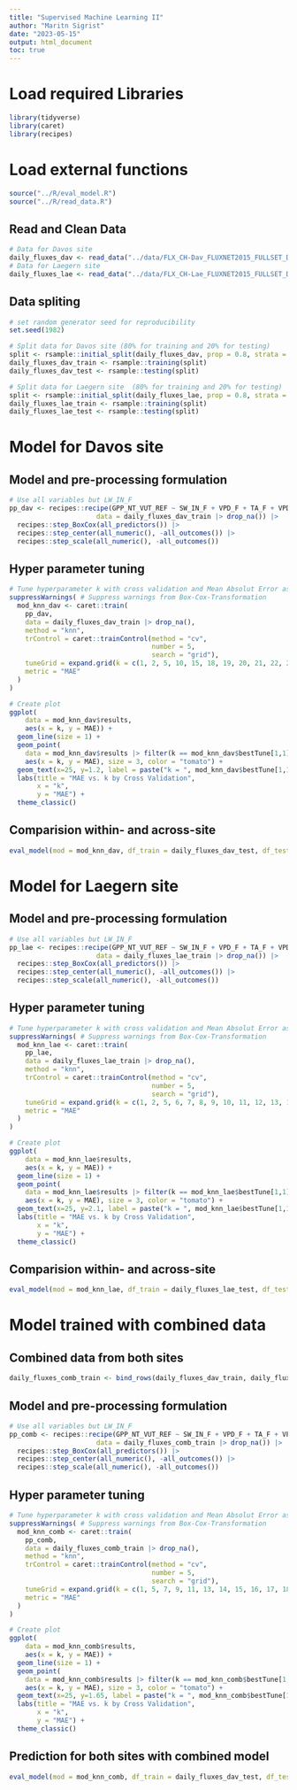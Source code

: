 ```yaml
---
title: "Supervised Machine Learning II"
author: "Maritn Sigrist"
date: "2023-05-15"
output: html_document
toc: true
---
```


# Load required Libraries
```r
library(tidyverse)
library(caret)
library(recipes)
```

# Load external functions
```r
source("../R/eval_model.R")
source("../R/read_data.R")
```


## Read and Clean Data
```r
# Data for Davos site
daily_fluxes_dav <- read_data("../data/FLX_CH-Dav_FLUXNET2015_FULLSET_DD_1997-2014_1-3.csv")
# Data for Laegern site
daily_fluxes_lae <- read_data("../data/FLX_CH-Lae_FLUXNET2015_FULLSET_DD_2004-2014_1-4.csv")
```

## Data spliting 
```r
# set random generator seed for reproducibility
set.seed(1982)

# Split data for Davos site (80% for training and 20% for testing)
split <- rsample::initial_split(daily_fluxes_dav, prop = 0.8, strata = "VPD_F")
daily_fluxes_dav_train <- rsample::training(split)
daily_fluxes_dav_test <- rsample::testing(split)

# Split data for Laegern site  (80% for training and 20% for testing)
split <- rsample::initial_split(daily_fluxes_lae, prop = 0.8, strata = "VPD_F")
daily_fluxes_lae_train <- rsample::training(split)
daily_fluxes_lae_test <- rsample::testing(split)
```


# Model for Davos site
## Model and pre-processing formulation
```r
# Use all variables but LW_IN_F
pp_dav <- recipes::recipe(GPP_NT_VUT_REF ~ SW_IN_F + VPD_F + TA_F + VPD_F + PA_F + P_F + WS_F,
                      data = daily_fluxes_dav_train |> drop_na()) |>
  recipes::step_BoxCox(all_predictors()) |>
  recipes::step_center(all_numeric(), -all_outcomes()) |>
  recipes::step_scale(all_numeric(), -all_outcomes())
```

## Hyper parameter tuning
```r
# Tune hyperparameter k with cross validation and Mean Absolut Error as metric
suppressWarnings( # Suppress warnings from Box-Cox-Transformation
  mod_knn_dav <- caret::train(
    pp_dav, 
    data = daily_fluxes_dav_train |> drop_na(), 
    method = "knn",
    trControl = caret::trainControl(method = "cv",
                                    number = 5,
                                    search = "grid"),
    tuneGrid = expand.grid(k = c(1, 2, 5, 10, 15, 18, 19, 20, 21, 22, 23, 24, 25, 50, 100, 200)),
    metric = "MAE"
  )
)

# Create plot
ggplot(
    data = mod_knn_dav$results,
    aes(x = k, y = MAE)) +
  geom_line(size = 1) +
  geom_point(
    data = mod_knn_dav$results |> filter(k == mod_knn_dav$bestTune[1,1]) |> select(k, MAE),
    aes(x = k, y = MAE), size = 3, color = "tomato") +
  geom_text(x=25, y=1.2, label = paste("k = ", mod_knn_dav$bestTune[1,1])) +
  labs(title = "MAE vs. k by Cross Validation", 
       x = "k", 
       y = "MAE") +
  theme_classic()

```

## Comparision within- and across-site
```r
eval_model(mod = mod_knn_dav, df_train = daily_fluxes_dav_test, df_test = daily_fluxes_lae_test, title_train="Within-Site", title_test="Across-Site")
```


# Model for Laegern site
## Model and pre-processing formulation
```r
# Use all variables but LW_IN_F
pp_lae <- recipes::recipe(GPP_NT_VUT_REF ~ SW_IN_F + VPD_F + TA_F + VPD_F + PA_F + P_F + WS_F,
                      data = daily_fluxes_lae_train |> drop_na()) |>
  recipes::step_BoxCox(all_predictors()) |>
  recipes::step_center(all_numeric(), -all_outcomes()) |>
  recipes::step_scale(all_numeric(), -all_outcomes())
```

## Hyper parameter tuning
```r
# Tune hyperparameter k with cross validation and Mean Absolut Error as metric
suppressWarnings( # Suppress warnings from Box-Cox-Transformation
  mod_knn_lae <- caret::train(
    pp_lae,
    data = daily_fluxes_lae_train |> drop_na(),
    method = "knn",
    trControl = caret::trainControl(method = "cv",
                                    number = 5,
                                    search = "grid"),
    tuneGrid = expand.grid(k = c(1, 2, 5, 6, 7, 8, 9, 10, 11, 12, 13, 14, 15, 20, 25, 30, 50, 100, 200)),
    metric = "MAE"
  )
)

# Create plot
ggplot(
    data = mod_knn_lae$results,
    aes(x = k, y = MAE)) +
  geom_line(size = 1) +
  geom_point(
    data = mod_knn_lae$results |> filter(k == mod_knn_lae$bestTune[1,1]) |> select(k, MAE),
    aes(x = k, y = MAE), size = 3, color = "tomato") +
  geom_text(x=25, y=2.1, label = paste("k = ", mod_knn_lae$bestTune[1,1])) +
  labs(title = "MAE vs. k by Cross Validation", 
       x = "k", 
       y = "MAE") +
  theme_classic()

```

## Comparision within- and across-site
```r
eval_model(mod = mod_knn_lae, df_train = daily_fluxes_lae_test, df_test = daily_fluxes_dav_test, title_train="Within-Site", title_test="Across-Site")
```

# Model trained with combined data
## Combined data from both sites
```r
daily_fluxes_comb_train <- bind_rows(daily_fluxes_dav_train, daily_fluxes_lae_train)
```

## Model and pre-processing formulation
```r
# Use all variables but LW_IN_F
pp_comb <- recipes::recipe(GPP_NT_VUT_REF ~ SW_IN_F + VPD_F + TA_F + VPD_F + PA_F + P_F + WS_F,
                      data = daily_fluxes_comb_train |> drop_na()) |>
  recipes::step_BoxCox(all_predictors()) |>
  recipes::step_center(all_numeric(), -all_outcomes()) |>
  recipes::step_scale(all_numeric(), -all_outcomes())
```

## Hyper parameter tuning
```r
# Tune hyperparameter k with cross validation and Mean Absolut Error as metric
suppressWarnings( # Suppress warnings from Box-Cox-Transformation
  mod_knn_comb <- caret::train(
    pp_comb,
    data = daily_fluxes_comb_train |> drop_na(),
    method = "knn",
    trControl = caret::trainControl(method = "cv",
                                    number = 5,
                                    search = "grid"),
    tuneGrid = expand.grid(k = c(1, 5, 7, 9, 11, 13, 14, 15, 16, 17, 18, 20, 25, 30, 50, 100, 200)),
    metric = "MAE"
  )
)

# Create plot
ggplot(
    data = mod_knn_comb$results,
    aes(x = k, y = MAE)) +
  geom_line(size = 1) +
  geom_point(
    data = mod_knn_comb$results |> filter(k == mod_knn_comb$bestTune[1,1]) |> select(k, MAE),
    aes(x = k, y = MAE), size = 3, color = "tomato") +
  geom_text(x=25, y=1.65, label = paste("k = ", mod_knn_comb$bestTune[1,1])) +
  labs(title = "MAE vs. k by Cross Validation", 
       x = "k", 
       y = "MAE") +
  theme_classic()

```

## Prediction for both sites with combined model
```r
eval_model(mod = mod_knn_comb, df_train = daily_fluxes_dav_test, df_test = daily_fluxes_lae_test, title_train="Davos", title_test="Laegern")
```



